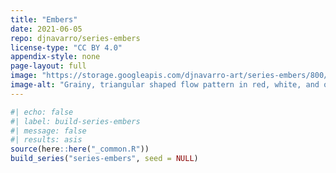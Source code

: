 ```yaml
---
title: "Embers"
date: 2021-06-05
repo: djnavarro/series-embers
license-type: "CC BY 4.0"
appendix-style: none
page-layout: full
image: "https://storage.googleapis.com/djnavarro-art/series-embers/800/burst_05_130.jpg"
image-alt: "Grainy, triangular shaped flow pattern in red, white, and orange, against a dark blue background"
---
```

   
::: {.grid}
  
```r
#| echo: false
#| label: build-series-embers
#| message: false
#| results: asis
source(here::here("_common.R"))
build_series("series-embers", seed = NULL)
```
   
:::
   
